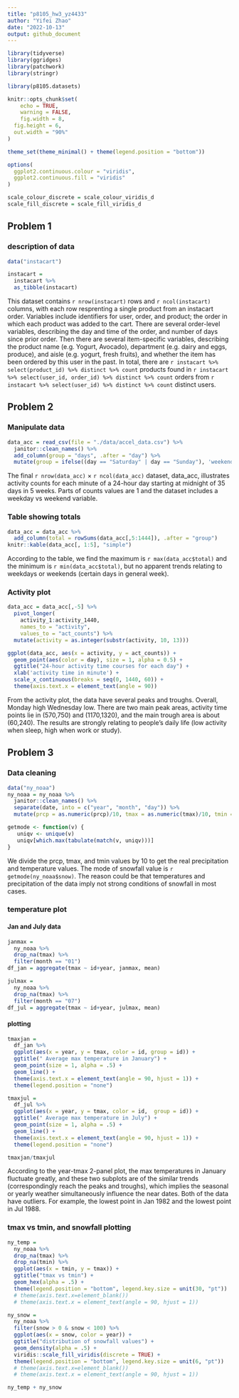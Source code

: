 ```yaml
---
title: "p8105_hw3_yz4433"
author: "Yifei Zhao"
date: "2022-10-13"
output: github_document
---
```


```r
library(tidyverse)
library(ggridges)
library(patchwork)
library(stringr)

library(p8105.datasets)

knitr::opts_chunk$set(
	echo = TRUE,
	warning = FALSE,
	fig.width = 8, 
  fig.height = 6,
  out.width = "90%"
)

theme_set(theme_minimal() + theme(legend.position = "bottom"))

options(
  ggplot2.continuous.colour = "viridis",
  ggplot2.continuous.fill = "viridis"
)

scale_colour_discrete = scale_colour_viridis_d
scale_fill_discrete = scale_fill_viridis_d
```

## Problem 1
### description of data
```r
data("instacart")

instacart = 
  instacart %>% 
  as_tibble(instacart)
```
This dataset contains `r nrow(instacart)` rows and `r ncol(instacart)` columns, with each row resprenting a single product from an instacart order. Variables include identifiers for user, order, and product; the order in which each product was added to the cart. There are several order-level variables, describing the day and time of the order, and number of days since prior order. Then there are several item-specific variables, describing the product name (e.g. Yogurt, Avocado), department (e.g. dairy and eggs, produce), and aisle (e.g. yogurt, fresh fruits), and whether the item has been ordered by this user in the past. In total, there are `r instacart %>% select(product_id) %>% distinct %>% count` products found in `r instacart %>% select(user_id, order_id) %>% distinct %>% count` orders from `r instacart %>% select(user_id) %>% distinct %>% count` distinct users.



## Problem 2
### Manipulate data
```r
data_acc = read_csv(file = "./data/accel_data.csv") %>% 
  janitor::clean_names() %>% 
  add_column(group = "days", .after = "day") %>% 
  mutate(group = ifelse((day == "Saturday" | day == "Sunday"), 'weekend', 'weekday'))
```
The final `r nrow(data_acc)` $\times$ `r ncol(data_acc)` dataset, data_acc,  illustrates activity counts for each minute of a 24-hour day starting at midnight of 35 days in 5 weeks. Parts of counts values are 1 and the dataset includes a weekday vs weekend variable.

### Table showing totals
```r
data_acc = data_acc %>%
  add_column(total = rowSums(data_acc[,5:1444]), .after = "group")
knitr::kable(data_acc[, 1:5], "simple")
```
According to the table, we find the maximum is `r max(data_acc$total)` and the minimum is `r min(data_acc$total)`, but no apparent trends relating to weekdays or weekends (certain days in general week).

### Activity plot
```r
data_acc = data_acc[,-5] %>% 
  pivot_longer(
    activity_1:activity_1440,
    names_to = "activity", 
    values_to = "act_counts") %>%
  mutate(activity = as.integer(substr(activity, 10, 13)))
```

```r
ggplot(data_acc, aes(x = activity, y = act_counts)) + 
  geom_point(aes(color = day), size = 1, alpha = 0.5) +
  ggtitle("24-hour activity time courses for each day") +
  xlab('activity time in minute') +
  scale_x_continuous(breaks = seq(0, 1440, 60)) +
  theme(axis.text.x = element_text(angle = 90))
```
From the activity plot, the data have several peaks and troughs. Overall, Monday high Wednesday low. There are two main peak areas, activity time points lie in (570,750) and (1170,1320), and the main trough area is about (60,240). The results are strongly relating to people's daily life (low activity when sleep, high when work or study).

## Problem 3
### Data cleaning
```r
data("ny_noaa")
ny_noaa = ny_noaa %>% 
  janitor::clean_names() %>% 
  separate(date, into = c("year", "month", "day")) %>% 
  mutate(prcp = as.numeric(prcp)/10, tmax = as.numeric(tmax)/10, tmin = as.numeric(tmin)/10, snow = as.numeric(snow))
```

```r
getmode <- function(v) {
   uniqv <- unique(v)
   uniqv[which.max(tabulate(match(v, uniqv)))]
}
```
We divide the prcp, tmax, and tmin values by 10 to get the real precipitation and temperature values. The mode of snowfall value is `r getmode(ny_noaa$snow)`. The reason could be that temperatures and precipitation of the data imply not strong conditions of snowfall in most cases.

### temperature plot
#### Jan and July data
```r
janmax =
  ny_noaa %>%
  drop_na(tmax) %>%
  filter(month == "01")
df_jan = aggregate(tmax ~ id+year, janmax, mean)

julmax =
  ny_noaa %>%
  drop_na(tmax) %>%
  filter(month == "07")
df_jul = aggregate(tmax ~ id+year, julmax, mean)
```

#### plotting
```r
tmaxjan = 
  df_jan %>% 
  ggplot(aes(x = year, y = tmax, color = id, group = id)) + 
  ggtitle(" Average max temperature in January") +
  geom_point(size = 1, alpha = .5) +
  geom_line() +
  theme(axis.text.x = element_text(angle = 90, hjust = 1)) +
  theme(legend.position = "none")
```

```r
tmaxjul = 
  df_jul %>% 
  ggplot(aes(x = year, y = tmax, color = id,  group = id)) + 
  ggtitle(" Average max temperature in July") +
  geom_point(size = 1, alpha = .5) +
  geom_line() +
  theme(axis.text.x = element_text(angle = 90, hjust = 1)) +
  theme(legend.position = "none")

tmaxjan/tmaxjul
```
According to the year-tmax 2-panel plot, the max temperatures in January fluctuate greatly, and these two subplots are of the similar trends (correspondingly reach the peaks and troughs), which implies the seasonal or yearly weather simultaneously influence the near dates. Both of the data have outliers. For example, the lowest point in Jan 1982 and the lowest point in Jul 1988.

### tmax vs tmin, and snowfall plotting
```r
ny_temp = 
  ny_noaa %>% 
  drop_na(tmax) %>% 
  drop_na(tmin) %>% 
  ggplot(aes(x = tmin, y = tmax)) + 
  ggtitle("tmax vs tmin") +
  geom_hex(alpha = .5) +
  theme(legend.position = "bottom", legend.key.size = unit(30, "pt"))
  # theme(axis.text.x=element_blank())
  # theme(axis.text.x = element_text(angle = 90, hjust = 1))
```

```r
ny_snow =
  ny_noaa %>%
  filter(snow > 0 & snow < 100) %>% 
  ggplot(aes(x = snow, color = year)) +
  ggtitle("distribution of snowfall values") +
  geom_density(alpha = .5) + 
  viridis::scale_fill_viridis(discrete = TRUE) +
  theme(legend.position = "bottom", legend.key.size = unit(6, "pt"))
  # theme(axis.text.x=element_blank())
  # theme(axis.text.x = element_text(angle = 90, hjust = 1))

ny_temp + ny_snow
```
